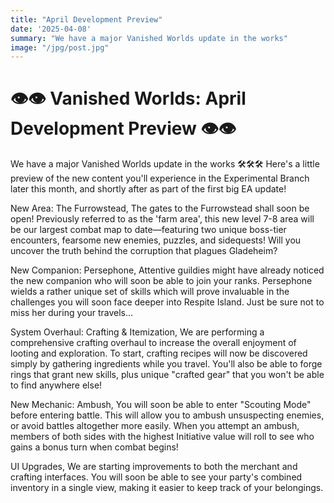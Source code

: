 ```yaml
---
title: "April Development Preview"
date: '2025-04-08'
summary: "We have a major Vanished Worlds update in the works"
image: "/jpg/post.jpg"
---
```


# 👁️👁️ Vanished Worlds: April Development Preview 👁️👁️

We have a major Vanished Worlds update in the works 🛠️🛠️🛠️
Here's a little preview of the new content you'll experience in the Experimental Branch later this month, and shortly after as part of the first big EA update! 

New Area: The Furrowstead,
The gates to the Furrowstead shall soon be open! Previously referred to as the 'farm area', this new level 7-8 area will be our largest combat map to date—featuring two unique boss-tier encounters, fearsome new enemies, puzzles, and sidequests! Will you uncover the truth behind the corruption that plagues Gladeheim?

New Companion: Persephone,
Attentive guildies might have already noticed the new companion who will soon be able to join your ranks. Persephone wields a rather unique set of skills which will prove invaluable in the challenges you will soon face deeper into Respite Island. Just be sure not to miss her during your travels...

System Overhaul: Crafting & Itemization,
We are performing a comprehensive crafting overhaul to increase the overall enjoyment of looting and exploration. To start, crafting recipes will now be discovered simply by gathering ingredients while you travel. You'll also be able to forge rings that grant new skills, plus unique "crafted gear" that you won't be able to find anywhere else!

New Mechanic: Ambush,
You will soon be able to enter "Scouting Mode" before entering battle. This will allow you to ambush unsuspecting enemies, or avoid battles altogether more easily. When you attempt an ambush, members of both sides with the highest Initiative value will roll to see who gains a bonus turn when combat begins!

UI Upgrades,
We are starting improvements to both the merchant and crafting interfaces. You will soon be able to see your party's combined inventory in a single view, making it easier to keep track of your belongings.